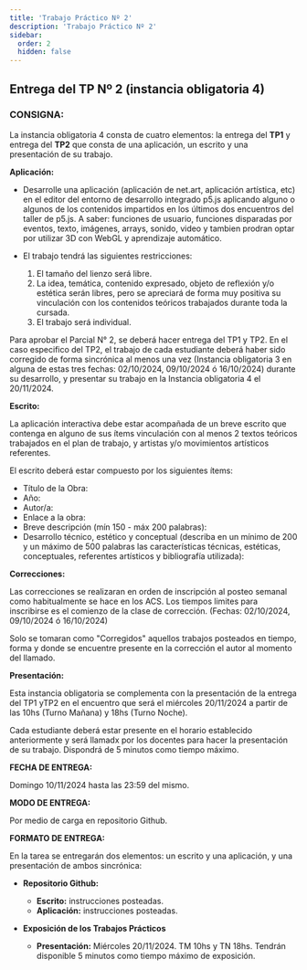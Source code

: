 ```yaml
---
title: 'Trabajo Práctico Nº 2'
description: 'Trabajo Práctico Nº 2'
sidebar:
  order: 2
  hidden: false
---
```


## Entrega del TP Nº 2 (instancia obligatoria 4)

### CONSIGNA:

La instancia obligatoria 4 consta de cuatro elementos: la entrega del **TP1** y entrega del **TP2** que consta de una aplicación, un escrito y una presentación de su trabajo.

**Aplicación:**

- Desarrolle una aplicación (aplicación de net.art, aplicación artística, etc) en el editor del entorno de desarrollo integrado p5.js aplicando alguno o algunos de los contenidos impartidos en los últimos dos encuentros del taller de p5.js. A saber: funciones de usuario, funciones disparadas por eventos, texto, imágenes, arrays, sonido, video y tambien prodran optar por utilizar 3D con WebGL y aprendizaje automático.

- El trabajo tendrá las siguientes restricciones:

  1.  El tamaño del lienzo será libre.
  2.  La idea, temática, contenido expresado, objeto de reflexión y/o estética serán libres, pero se apreciará de forma muy positiva su vinculación con los contenidos teóricos trabajados durante toda la cursada.
  3. El trabajo será individual.

Para aprobar el Parcial N° 2,  se deberá hacer entrega del TP1 y TP2. En el caso especifico del TP2, el trabajo de cada estudiante deberá haber sido corregido de forma sincrónica al menos una vez (Instancia obligatoria 3 en alguna de estas tres fechas: 02/10/2024, 09/10/2024 ó 16/10/2024) durante su desarrollo, y presentar su trabajo en la Instancia obligatoria 4 el 20/11/2024.

**Escrito:**

La aplicación interactiva debe estar acompañada de un breve escrito que contenga en alguno de sus ítems vinculación con al menos 2 textos teóricos trabajados en el plan de trabajo, y artistas y/o movimientos artísticos referentes.

El escrito deberá estar compuesto por los siguientes ítems:

- Título de la Obra:
- Año:
- Autor/a:
- Enlace a la obra:
- Breve descripción (mín 150 - máx 200 palabras):
- Desarrollo técnico, estético y conceptual (describa en un mínimo de 200 y un máximo de 500 palabras las características técnicas, estéticas, conceptuales, referentes artísticos y bibliografía utilizada):

**Correcciones:**

Las correcciones se realizaran en orden de inscripción al posteo semanal como habitualmente se hace en los ACS. Los tiempos limites para inscribirse es el comienzo de la clase de corrección. (Fechas: 02/10/2024, 09/10/2024 ó 16/10/2024) 

Solo se tomaran como "Corregidos" aquellos trabajos posteados en tiempo, forma y donde se encuentre presente en la corrección el autor al momento del llamado.

**Presentación:**

Esta instancia obligatoria se complementa con la presentación de la entrega del TP1 yTP2 en el encuentro que será el miércoles 20/11/2024 a partir de las 10hs (Turno Mañana) y 18hs (Turno Noche).

Cada estudiante deberá estar presente en el horario establecido anteriormente y será llamadx por los docentes para hacer la presentación de su trabajo. Dispondrá de 5 minutos como tiempo máximo.

**FECHA DE ENTREGA:**

Domingo 10/11/2024 hasta las 23:59 del mismo.

**MODO DE ENTREGA:**

Por medio de carga en repositorio Github. 

**FORMATO DE ENTREGA:**

En la tarea se entregarán dos elementos: un escrito y una aplicación, y una presentación de ambos sincrónica:

- **Repositorio Github:**

  - **Escrito:**  instrucciones posteadas.
  - **Aplicación:**  instrucciones posteadas.

- **Exposición de los Trabajos Prácticos**

  - **Presentación:** Miércoles 20/11/2024. TM 10hs y TN 18hs. Tendrán disponible 5 minutos como tiempo máximo de exposición.
